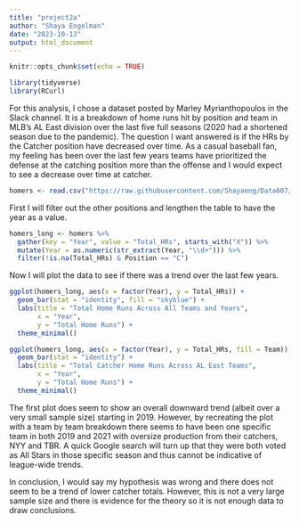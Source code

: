 ```yaml
---
title: "project2a"
author: "Shaya Engelman"
date: "2023-10-13"
output: html_document
---
```


```r
knitr::opts_chunk$set(echo = TRUE)
```

```r
library(tidyverse)
library(RCurl)
```

For this analysis, I chose a dataset posted by Marley Myrianthopoulos in the Slack channel. It is a breakdown of home runs hit by position and team in MLB's AL East division over the last five full seasons (2020 had a shortened season due to the pandemic). The question I want answered is if the HRs by the Catcher position have decreased over time. As a casual baseball fan, my feeling has been over the last few years teams have prioritized the defense at the catching position more than the offense and I would expect to see a decrease over time at catcher.

```r
homers <- read.csv("https://raw.githubusercontent.com/Shayaeng/Data607/main/Project2/baseball_hr.csv")
```
 
 First I will filter out the other positions and lengthen the table to have the year as a value.
```r
homers_long <- homers %>%
  gather(key = "Year", value = "Total_HRs", starts_with("X")) %>%
  mutate(Year = as.numeric(str_extract(Year, "\\d+"))) %>%
  filter(!is.na(Total_HRs) & Position == "C")
```

Now I will plot the data to see if there was a trend over the last few years.

```r
ggplot(homers_long, aes(x = factor(Year), y = Total_HRs)) +
  geom_bar(stat = "identity", fill = "skyblue") +
  labs(title = "Total Home Runs Across All Teams and Years",
       x = "Year",
       y = "Total Home Runs") +
  theme_minimal()

ggplot(homers_long, aes(x = factor(Year), y = Total_HRs, fill = Team)) +
  geom_bar(stat = "identity") +
  labs(title = "Total Catcher Home Runs Across AL East Teams",
       x = "Year",
       y = "Total Home Runs") +
  theme_minimal()
```

The first plot does seem to show an overall downward trend (albeit over a very small sample size) starting in 2019. However, by recreating the plot with a team by team breakdown there seems to have been one specific team in both 2019 and 2021 with oversize production from their catchers, NYY and TBR. A quick Google search will turn up that they were both voted as All Stars in those specific season and thus cannot be indicative of league-wide trends.

In conclusion, I would say my hypothesis was wrong and there does not seem to be a trend of lower catcher totals. However, this is not a very large sample size and there is evidence for the theory so it is not enough data to draw conclusions. 